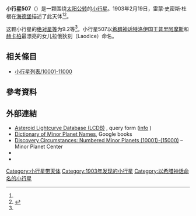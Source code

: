{{Infobox planet
 | minorplanet     = yes
 | name            = 507 Laodica
 | background      = #D6D6D6
 | image = 
 | image_size      = 
 | caption         =
 | discovery_ref   =  <ref name="MPC-object" />
 | discoverer      = [[雷蒙·史密斯·杜根|雷蒙·史密斯·杜根]]
 | discovery_site  = [[海德堡|海德堡]]
 | discovered      = 1903年2月19日
 | mpc_name        = 507 Laodica
 | alt_names       = 507 Laodica
 | pronounced      = 
 | named_after     = <ref name="MPC-object" />
 | mp_category     = [[主帶小行星|主帶小行星]] <ref name="MPC-object" /><ref name="jpldata" />
 | orbit_ref       = <ref name="a">[http://ssd.jpl.nasa.gov/sbdb.cgi?sstr=507 507] {{Wayback|url=http://ssd.jpl.nasa.gov/sbdb.cgi?sstr=507 |date=20140817073232 }}，小行星數據庫瀏覽器（JPL Small-Body Database Browser）－[[美国国家航空航天局|美国国家航空航天局]]喷气推进实验室</ref>
 | epoch           = 2018-03-23.0（[[儒略日|JD]] 2458200.5）
 | uncertainty     = 0
 | observation_arc = 
 | aphelion = {{convert|3.469|AU|km|3|abbr=on|lk=out}}
 | perihelion      = {{convert|2.8374901|AU|km|3|abbr=on}}
 | semimajor       = 3.1530556
 | eccentricity    = 0.1000824
 | period          = 5.6[[儒略年|yr]]
 | mean_anomaly    = 294.92037[[度|°]]
 | mean_motion     = {{Deg2DMS|0.17603800|sup=ms}} / day
 | inclination     = 9.49825
 | asc_node        = 293.44279°
 | arg_peri        = 100.67589
 | mean_diameter   = 
 | rotation        = 
 | albedo          =
 | spectral_type   =
 | abs_magnitude   = 9.2<ref name="jpldata" />
}}
'''小行星507'''（{{lang-en|507 Laodica}}）是一颗围绕[[太阳|太阳]][[公转|公转]]的[[小行星|小行星]]。1903年2月19日，雷蒙·史密斯·杜根在[[海德堡|海德堡]]描述了此天体<ref name="a" /><ref>{{cite news|title=小行星列表|url=http://cfa-www.harvard.edu/iau/lists/NumberedMPs.txt|accessdate=2018-10-19|newspaper=哈佛大学|archive-date=2008-05-17|archive-url=https://web.archive.org/web/20080517010638/http://cfa-www.harvard.edu/iau/lists/NumberedMPs.txt|dead-url=no}}</ref>。

这颗小行星的[[绝对星等|绝对星等]]为9.2等<ref name="a" />。小行星507以[[希腊神话|希腊神话]][[特洛伊|特洛伊]]国王[[普里阿摩斯|普里阿摩斯]]和[[赫卡柏|赫卡柏]]最漂亮的女儿拉俄狄刻（Laodice）命名。

== 相关條目 ==
*[[小行星列表/10001-11000|小行星列表/10001-11000]]

== 參考資料 ==
{{reflist|refs=

<ref name="jpldata">{{cite web
 |type         = 2018-01-26 last obs.
 |title        = JPL Small-Body Database Browser:507 Laodica-507 Laodica
 |url          = https://ssd.jpl.nasa.gov/sbdb.cgi?sstr=507
 |publisher    = [[Jet_Propulsion_Laboratory|Jet Propulsion Laboratory]]
 |accessdate   = 28 March 2018
 |archive-date = 2020-10-27
 |archive-url  = https://web.archive.org/web/20201027101951/https://ssd.jpl.nasa.gov/sbdb.cgi?sstr=507
 |dead-url     = no
}}</ref>

<ref name="MPC-object">{{cite web
  |title      = 507 Laodica
  |work      = Minor Planet Center
  |url      = https://www.minorplanetcenter.net/db_search/show_object?object_id=507
  |accessdate      = 28 March 2018
  |archive-date      = 2016-03-04
  |archive-url      = https://web.archive.org/web/20160304100947/http://minorplanetcenter.net/db_search/show_object?object_id=507
  |dead-url      = no
  }}</ref>

}}

==  外部連結 ==
* [http://www.minorplanet.info/PHP/lcdbsummaryquery.php Asteroid Lightcurve Database (LCDB)] {{Wayback|url=http://www.minorplanet.info/PHP/lcdbsummaryquery.php |date=20171210173955 }}, query form ([http://www.minorplanet.info/lightcurvedatabase.html info] {{Wayback|url=http://www.minorplanet.info/lightcurvedatabase.html |date=20171216050541 }})
* [https://books.google.com/books?id=aeAg1X7afOoC&pg Dictionary of Minor Planet Names], Google books
* [http://www.minorplanetcenter.net/iau/lists/NumberedMPs010001.html Discovery Circumstances: Numbered Minor Planets (10001)-(15000)] {{Wayback|url=http://www.minorplanetcenter.net/iau/lists/NumberedMPs010001.html |date=20180612162317 }} – Minor Planet Center
* {{AstDys|507}}
* {{JPL small body}}

{{Minor Planet Number|[[小行星506|小行星506]]|[[小行星508|小行星508]]}}
{{小天体}}

[[Category:小行星带天体|Category:小行星带天体]]
[[Category:1903年发现的小行星|Category:1903年发现的小行星]]
[[Category:以希腊神话命名的小行星|Category:以希腊神话命名的小行星]]